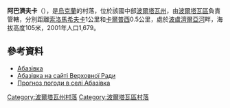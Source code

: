 {{coord|49|36|19|N|34|21|17|E|scale:100000_region:UA|display=title}}

'''阿巴濟夫卡'''（{{lang-uk|Абазівка}}），是[[烏克蘭|烏克蘭]]的村落，位於該國中部[[波爾塔瓦州|波爾塔瓦州]]，由[[波爾塔瓦區|波爾塔瓦區]]負責管轄，分別距離[[索洛馬希夫卡|索洛馬希夫卡]]1公里和[[卡爾普西|卡爾普西]]0.5公里，處於[[波盧濟爾亞河|波盧濟爾亞河]]畔，海拔高度105米，2001年人口1,679。

==參考資料==
* [http://gska2.rada.gov.ua/pls/z7502/A005?rdat1=20.11.2007&rf7571=26323 Абазівка]{{dead link|date=2018年5月 |bot=InternetArchiveBot |fix-attempted=yes }}
* [https://web.archive.org/web/20160304211833/http://w1.c1.rada.gov.ua/pls/z7502/A005?rdat1=20.11.2007&rf7571=26323 Абазівка на сайті Верховної Ради]
* [http://weather.in.ua/ua/poltavskaja/1 Прогноз погоди в селі Абазівка] {{Wayback|url=http://weather.in.ua/ua/poltavskaja/1 |date=20170203075752 }}

{{DEFAULTSORT:Абазівка}}
[[Category:波爾塔瓦州村落|Category:波爾塔瓦州村落]]
[[Category:波爾塔瓦區村落|Category:波爾塔瓦區村落]]


{{Poltava-geo-stub}}
